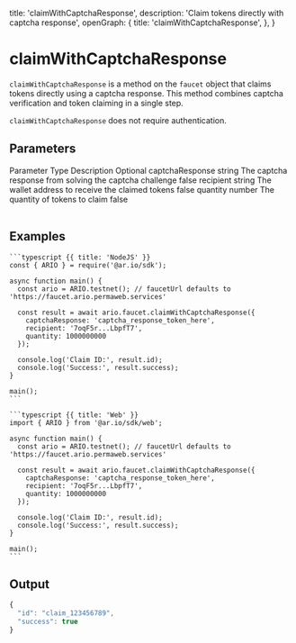 
  title: 'claimWithCaptchaResponse',
  description: 'Claim tokens directly with captcha response',
  openGraph: {
    title: 'claimWithCaptchaResponse',
  },
}

# claimWithCaptchaResponse

`claimWithCaptchaResponse` is a method on the `faucet` object that claims tokens directly using a captcha response. This method combines captcha verification and token claiming in a single step.

`claimWithCaptchaResponse` does not require authentication.

## Parameters

<Table>
  <Table.Head>
    <Table.Row>
      <Table.Header>Parameter</Table.Header>
      <Table.Header>Type</Table.Header>
      <Table.Header>Description</Table.Header>
      <Table.Header>Optional</Table.Header>
    </Table.Row>
  </Table.Head>
  <Table.Body>
    <Table.Row>
      <Table.Cell className="font-semibold">captchaResponse</Table.Cell>
      <Table.Cell>string</Table.Cell>
      <Table.Cell>
        The captcha response from solving the captcha challenge
      </Table.Cell>
      <Table.Cell>false</Table.Cell>
    </Table.Row>
    <Table.Row>
      <Table.Cell className="font-semibold">recipient</Table.Cell>
      <Table.Cell>string</Table.Cell>
      <Table.Cell>The wallet address to receive the claimed tokens</Table.Cell>
      <Table.Cell>false</Table.Cell>
    </Table.Row>
    <Table.Row>
      <Table.Cell className="font-semibold">quantity</Table.Cell>
      <Table.Cell>number</Table.Cell>
      <Table.Cell>The quantity of tokens to claim</Table.Cell>
      <Table.Cell>false</Table.Cell>
    </Table.Row>
  </Table.Body>
</Table>

## Examples

<CodeGroup title="claimWithCaptchaResponse">

    ```typescript {{ title: 'NodeJS' }}
    const { ARIO } = require('@ar.io/sdk');

    async function main() {
      const ario = ARIO.testnet(); // faucetUrl defaults to 'https://faucet.ario.permaweb.services'

      const result = await ario.faucet.claimWithCaptchaResponse({
        captchaResponse: 'captcha_response_token_here',
        recipient: '7oqF5r...LbpfT7',
        quantity: 1000000000
      });

      console.log('Claim ID:', result.id);
      console.log('Success:', result.success);
    }

    main();
    ```

    ```typescript {{ title: 'Web' }}
    import { ARIO } from '@ar.io/sdk/web';

    async function main() {
      const ario = ARIO.testnet(); // faucetUrl defaults to 'https://faucet.ario.permaweb.services'

      const result = await ario.faucet.claimWithCaptchaResponse({
        captchaResponse: 'captcha_response_token_here',
        recipient: '7oqF5r...LbpfT7',
        quantity: 1000000000
      });

      console.log('Claim ID:', result.id);
      console.log('Success:', result.success);
    }

    main();
    ```

</CodeGroup>

## Output

```js
{
  "id": "claim_123456789",
  "success": true
}
```
